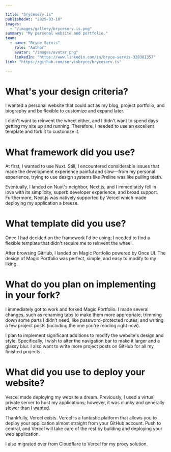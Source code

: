 ```yaml
---

title: "bryceserv.is"
publishedAt: "2025-03-18"
images:
  - "/images/gallery/bryceserv.is.png"
summary: "My personal website and portfolio."
team:
  - name: "Bryce Servis"
    role: "Author"
    avatar: "/images/avatar.png"
    linkedIn: "https://www.linkedin.com/in/bryce-servis-328381357"
link: "https://github.com/servisbryce/bryceserv.is"

---
```


# What's your design criteria?
I wanted a personal website that could act as my blog, project portfolio, and biography and be flexible to customize and expand later.

I didn't want to reinvent the wheel either, and I didn't want to spend days getting my site up and running. Therefore, I needed to use an excellent template and fork it to customize it.

# What framework did you use?
At first, I wanted to use Nuxt. Still, I encountered considerable issues that made the development experience painful and slow—from my personal experience, trying to use design systems like Preline was like pulling teeth.

Eventually, I landed on Nuxt's neighbor, Next.js, and I immediately fell in love with its simplicity, superb developer experience, and broad support. Furthermore, Next.js was natively supported by Vercel which made deploying my application a breeze.

# What template did you use?
Once I had decided on the framework I'd be using; I needed to find a flexible template that didn't require me to reinvent the wheel. 

After browsing GitHub, I landed on Magic Portfolio powered by Once UI. The design of Magic Portfolio was perfect, simple, and easy to modify to my liking.

# What do you plan on implementing in your fork?
I immediately got to work and forked Magic Portfolio. I made several changes, such as renaming tabs to make them more appropriate, trimming down some parts I didn't need, like password-protected routes, and writing a few project posts (including the one you're reading right now).

I plan to implement significant additions to modify the website's design and style. Specifically, I wish to alter the navigation bar to make it larger and a glassy blur. I also want to write more project posts on GitHub for all my finished projects.

# What did you use to deploy your website?
Vercel made deploying my website a dream. Previously, I used a virtual private server to host my applications; however, it was clunky and generally slower than I wanted.

Thankfully, Vercel exists. Vercel is a fantastic platform that allows you to deploy your application almost straight from your GitHub account. Push to central, and Vercel will take care of the rest by building and deploying your web application.

I also migrated over from Cloudflare to Vercel for my proxy solution.